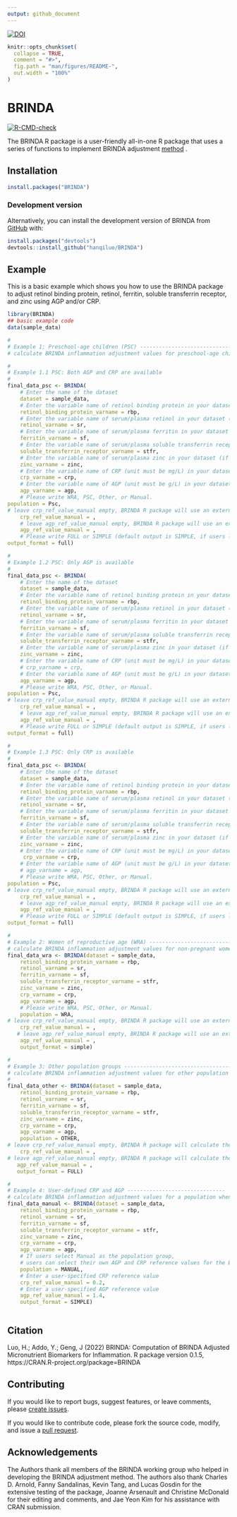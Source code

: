 ```yaml
---
output: github_document
---
```


[![DOI](https://zenodo.org/badge/414102388.svg)](https://zenodo.org/badge/latestdoi/414102388)


<!-- README.md is generated from README.Rmd. Please edit that file -->

```r
knitr::opts_chunk$set(
  collapse = TRUE,
  comment = "#>",
  fig.path = "man/figures/README-",
  out.width = "100%"
)
```

# BRINDA

<!-- badges: start -->
[![R-CMD-check](https://github.com/hanqiluo/BRINDA/workflows/R-CMD-check/badge.svg)](https://github.com/hanqiluo/BRINDA/actions)
<!-- badges: end -->

The BRINDA R package is a user-friendly all-in-one R package that uses a series 
of functions to implement BRINDA adjustment [method](https://www.brinda-nutrition.org/publications/) .

## Installation

``` r
install.packages("BRINDA")
```

### Development version
Alternatively, you can install the development version of BRINDA from [GitHub](https://github.com/) with:

``` r
install.packages("devtools")
devtools::install_github("hanqiluo/BRINDA")
```

## Example

This is a basic example which shows you how to use the BRINDA package to adjust retinol binding protein, 
    retinol, ferritin, soluble transferrin receptor, and zinc using AGP and/or 
    CRP.

```r
library(BRINDA)
## basic example code
data(sample_data)

#
# Example 1: Preschool-age children (PSC) -----------------------------
# calculate BRINDA inflammation adjustment values for preschool-age children (Assuming the dataset contain information of preschool-age children)

#
# Example 1.1 PSC: Both AGP and CRP are available 
#
final_data_psc <- BRINDA(
    # Enter the name of the dataset 
    dataset = sample_data, 
    # Enter the variable name of retinol binding protein in your dataset (if available)
    retinol_binding_protein_varname = rbp, 
    # Enter the variable name of serum/plasma retinol in your dataset (if available)
    retinol_varname = sr,
    # Enter the variable name of serum/plasma ferritin in your dataset (if available)
    ferritin_varname = sf,
    # Enter the variable name of serum/plasma soluble transferrin receptor in your dataset (if available)
    soluble_transferrin_receptor_varname = stfr, 
    # Enter the variable name of serum/plasma zinc in your dataset (if available)
    zinc_varname = zinc,
    # Enter the variable name of CRP (unit must be mg/L) in your dataset (if available)
    crp_varname = crp, 
    # Enter the variable name of AGP (unit must be g/L) in your dataset (if available)
    agp_varname = agp,
    # Please write WRA, PSC, Other, or Manual. 
population = Psc, 
# leave crp_ref_value_manual empty, BRINDA R package will use an external crp  reference value for PSC
    crp_ref_value_manual = , 
    # leave agp_ref_value_manual empty, BRINDA R package will use an external agp reference value for PSC
    agp_ref_value_manual = , 
    # Please write FULL or SIMPLE (default output is SIMPLE, if users leave output_format empty)
output_format = full)

#
# Example 1.2 PSC: Only AGP is available 
#
final_data_psc <- BRINDA(
    # Enter the name of the dataset 
    dataset = sample_data, 
    # Enter the variable name of retinol binding protein in your dataset (if available)
    retinol_binding_protein_varname = rbp, 
    # Enter the variable name of serum/plasma retinol in your dataset (if available)
    retinol_varname = sr,
    # Enter the variable name of serum/plasma ferritin in your dataset (if available)
    ferritin_varname = sf,
    # Enter the variable name of serum/plasma soluble transferrin receptor in your dataset (if available)
    soluble_transferrin_receptor_varname = stfr, 
    # Enter the variable name of serum/plasma zinc in your dataset (if available)
    zinc_varname = zinc,
    # Enter the variable name of CRP (unit must be mg/L) in your dataset (if available)
    # crp_varname = crp, 
    # Enter the variable name of AGP (unit must be g/L) in your dataset (if available)
    agp_varname = agp,
    # Please write WRA, PSC, Other, or Manual. 
population = Psc, 
# leave crp_ref_value_manual empty, BRINDA R package will use an external crp  reference value for PSC
    crp_ref_value_manual = , 
    # leave agp_ref_value_manual empty, BRINDA R package will use an external agp reference value for PSC
    agp_ref_value_manual = , 
    # Please write FULL or SIMPLE (default output is SIMPLE, if users leave output_format empty)
output_format = full)

#
# Example 1.3 PSC: Only CRP is available 
#
final_data_psc <- BRINDA(
    # Enter the name of the dataset 
    dataset = sample_data, 
    # Enter the variable name of retinol binding protein in your dataset (if available)
    retinol_binding_protein_varname = rbp, 
    # Enter the variable name of serum/plasma retinol in your dataset (if available)
    retinol_varname = sr,
    # Enter the variable name of serum/plasma ferritin in your dataset (if available)
    ferritin_varname = sf,
    # Enter the variable name of serum/plasma soluble transferrin receptor in your dataset (if available)
    soluble_transferrin_receptor_varname = stfr, 
    # Enter the variable name of serum/plasma zinc in your dataset (if available)
    zinc_varname = zinc,
    # Enter the variable name of CRP (unit must be mg/L) in your dataset (if available)
     crp_varname = crp, 
    # Enter the variable name of AGP (unit must be g/L) in your dataset (if available)
    # agp_varname = agp,
    # Please write WRA, PSC, Other, or Manual. 
population = Psc, 
# leave crp_ref_value_manual empty, BRINDA R package will use an external crp  reference value for PSC
    crp_ref_value_manual = , 
    # leave agp_ref_value_manual empty, BRINDA R package will use an external agp reference value for PSC
    agp_ref_value_manual = , 
    # Please write FULL or SIMPLE (default output is SIMPLE, if users leave output_format empty)
output_format = full)

#
# Example 2: Women of reproductive age (WRA) -----------------------------
# calculate BRINDA inflammation adjustment values for non-pregnant women of reproductive age assuming the sample dataset contain information of women of reproductive age). 
final_data_wra <- BRINDA(dataset = sample_data,
    retinol_binding_protein_varname = rbp,
    retinol_varname = sr,
    ferritin_varname = sf,
    soluble_transferrin_receptor_varname = stfr, 
    zinc_varname = zinc,
    crp_varname = crp, 
    agp_varname = agp,
    # Please write WRA, PSC, Other, or Manual.
    population = WRA, 
# leave crp_ref_value_manual empty, BRINDA R package will use an external crp reference value for WRA
    crp_ref_value_manual = , 
   # leave agp_ref_value_manual empty, BRINDA R package will use an external agp reference value for WRA
    agp_ref_value_manual = , 
    output_format = simple)

#
# Example 3: Other population groups ----------------------------------
# calculate BRINDA inflammation adjustment values for other population assuming the study population is neither women of reproductive age nor preschool-age children
#
final_data_other <- BRINDA(dataset = sample_data,
    retinol_binding_protein_varname = rbp,
    retinol_varname = sr,
    ferritin_varname = sf,
    soluble_transferrin_receptor_varname = stfr, 
    zinc_varname = zinc,
    crp_varname = crp, 
    agp_varname = agp,
    population = OTHER, 
# leave crp_ref_value_manual empty, BRINDA R package will calculate the lowest decile of CRP and use it as the crp reference value
    crp_ref_value_manual = , 
# leave agp_ref_value_manual empty, BRINDA R package will calculate the lowest decile of AGP and use it as the agp reference value
   agp_ref_value_manual = , 
   output_format = FULL)

#
# Example 4: User-defined CRP and AGP -------------------------------
# calculate BRINDA inflammation adjustment values for a population when users would like to apply user-defined CRP and AGP reference values 
final_data_manual <- BRINDA(dataset = sample_data,
    retinol_binding_protein_varname = rbp,
    retinol_varname = sr,
    ferritin_varname = sf,
    soluble_transferrin_receptor_varname = stfr, 
    zinc_varname = zinc,
    crp_varname = crp, 
    agp_varname = agp,
    # If users select Manual as the population group, 
    # users can select their own AGP and CRP reference values for the BRINDA adjustment. 
    population = MANUAL, 
    # Enter a user-specified CRP reference value
    crp_ref_value_manual = 0.2, 
    # Enter a user-specified AGP reference value 
    agp_ref_value_manual = 1.4, 
    output_format = SIMPLE)



```

## Citation
Luo, H.; Addo, Y.; Geng, J (2022) BRINDA: Computation of BRINDA Adjusted Micronutrient Biomarkers for Inflammation. R package version 0.1.5, https://CRAN.R-project.org/package=BRINDA

## Contributing
If you would like to report bugs, suggest features, or leave comments, please [create issues](https://github.com/hanqiluo/BRINDA/issues).

If you would like to contribute code, please fork the source code, modify, and issue a [pull request](https://github.com/hanqiluo/BRINDA/pulls).

## Acknowledgements
The Authors thank all members of the BRINDA working group who helped in developing the BRINDA adjustment method. The authors also thank Charles D. Arnold, Fanny Sandalinas, Kevin Tang, and Lucas Gosdin for the extensive testing of the package, Joanne Arsenault and Christine McDonald for their editing and comments, and Jae Yeon Kim for his assistance with CRAN submission.
